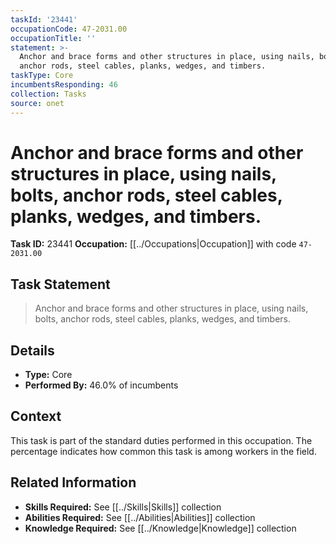```yaml
---
taskId: '23441'
occupationCode: 47-2031.00
occupationTitle: ''
statement: >-
  Anchor and brace forms and other structures in place, using nails, bolts,
  anchor rods, steel cables, planks, wedges, and timbers.
taskType: Core
incumbentsResponding: 46
collection: Tasks
source: onet
---
```

# Anchor and brace forms and other structures in place, using nails, bolts, anchor rods, steel cables, planks, wedges, and timbers.

**Task ID:** 23441
**Occupation:** [[../Occupations|Occupation]] with code `47-2031.00`

## Task Statement

> Anchor and brace forms and other structures in place, using nails, bolts, anchor rods, steel cables, planks, wedges, and timbers.

## Details

- **Type:** Core
- **Performed By:** 46.0% of incumbents

## Context

This task is part of the standard duties performed in this occupation. The percentage indicates how common this task is among workers in the field.

## Related Information

- **Skills Required:** See [[../Skills|Skills]] collection
- **Abilities Required:** See [[../Abilities|Abilities]] collection
- **Knowledge Required:** See [[../Knowledge|Knowledge]] collection
